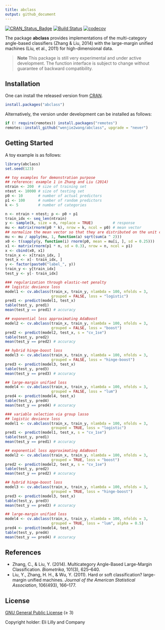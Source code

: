 ```yaml
---
title: abclass
output: github_document
---
```


[![CRAN_Status_Badge](https://www.r-pkg.org/badges/version/abclass)](https://CRAN.R-project.org/package=abclass)
[![Build Status](https://github.com/wenjie2wang/abclass/workflows/R-CMD-check/badge.svg)](https://github.com/wenjie2wang/abclass/actions)
[![codecov](https://codecov.io/gh/wenjie2wang/abclass/branch/main/graph/badge.svg)](https://app.codecov.io/gh/wenjie2wang/abclass)


The package **abclass** provides implementations of the multi-category
angle-based classifiers (Zhang & Liu, 2014) with the large-margin unified
machines (Liu, et al., 2011) for high-dimensional data.

> **Note**
> This package is still very experimental and under active development.
> The function interface is subject to change without guarantee of backward
> compatibility.


## Installation

One can install the released version from
[CRAN](https://CRAN.R-project.org/package=abclass).

``` r
install.packages("abclass")
```

Alternatively, the version under development can be installed as follows:

``` r
if (! require(remotes)) install.packages("remotes")
remotes::install_github("wenjie2wang/abclass", upgrade = "never")
```

## Getting Started

A toy example is as follows:

```r
library(abclass)
set.seed(123)

## toy examples for demonstration purpose
## reference: example 1 in Zhang and Liu (2014)
ntrain <- 200  # size of training set
ntest <- 10000 # size of testing set
p0 <- 10       # number of actual predictors
p1 <- 100      # number of random predictors
k <- 5         # number of categories

n <- ntrain + ntest; p <- p0 + p1
train_idx <- seq_len(ntrain)
y <- sample(k, size = n, replace = TRUE)         # response
mu <- matrix(rnorm(p0 * k), nrow = k, ncol = p0) # mean vector
## normalize the mean vector so that they are distributed on the unit circle
mu <- mu / apply(mu, 1, function(a) sqrt(sum(a ^ 2)))
x0 <- t(sapply(y, function(i) rnorm(p0, mean = mu[i, ], sd = 0.25)))
x1 <- matrix(rnorm(p1 * n, sd = 0.3), nrow = n, ncol = p1)
x <- cbind(x0, x1)
train_x <- x[train_idx, ]
test_x <- x[- train_idx, ]
y <- factor(paste0("label_", y))
train_y <- y[train_idx]
test_y <- y[- train_idx]

### regularization through elastic-net penalty
## logistic deviance loss
model1 <- cv.abclass(train_x, train_y, nlambda = 100, nfolds = 3,
                     grouped = FALSE, loss = "logistic")
pred1 <- predict(model1, test_x)
table(test_y, pred1)
mean(test_y == pred1) # accuracy

## exponential loss approximating AdaBoost
model2 <- cv.abclass(train_x, train_y, nlambda = 100, nfolds = 3,
                     grouped = FALSE, loss = "boost")
pred2 <- predict(model2, test_x, s = "cv_1se")
table(test_y, pred2)
mean(test_y == pred2) # accuracy

## hybrid hinge-boost loss
model3 <- cv.abclass(train_x, train_y, nlambda = 100, nfolds = 3,
                     grouped = FALSE, loss = "hinge-boost")
pred3 <- predict(model3, test_x)
table(test_y, pred3)
mean(test_y == pred3) # accuracy

## large-margin unified loss
model4 <- cv.abclass(train_x, train_y, nlambda = 100, nfolds = 3,
                     grouped = FALSE, loss = "lum")
pred4 <- predict(model4, test_x)
table(test_y, pred4)
mean(test_y == pred4) # accuracy

### variable selection via group lasso
## logistic deviance loss
model1 <- cv.abclass(train_x, train_y, nlambda = 100, nfolds = 3,
                     grouped = TRUE, loss = "logistic")
pred1 <- predict(model1, test_x, s = "cv_1se")
table(test_y, pred1)
mean(test_y == pred1) # accuracy

## exponential loss approximating AdaBoost
model2 <- cv.abclass(train_x, train_y, nlambda = 100, nfolds = 3,
                     grouped = TRUE, loss = "boost")
pred2 <- predict(model2, test_x, s = "cv_1se")
table(test_y, pred2)
mean(test_y == pred2) # accuracy

## hybrid hinge-boost loss
model3 <- cv.abclass(train_x, train_y, nlambda = 100, nfolds = 3,
                     grouped = TRUE, loss = "hinge-boost")
pred3 <- predict(model3, test_x)
table(test_y, pred3)
mean(test_y == pred3) # accuracy

## large-margin unified loss
model4 <- cv.abclass(train_x, train_y, nlambda = 100, nfolds = 3,
                     grouped = TRUE, loss = "lum", alpha = 0.5)
pred4 <- predict(model4, test_x)
table(test_y, pred4)
mean(test_y == pred4) # accuracy
```

## References

- Zhang, C., & Liu, Y. (2014). Multicategory Angle-Based Large-Margin
  Classification. *Biometrika*, 101(3), 625--640.
- Liu, Y., Zhang, H. H., & Wu, Y. (2011). Hard or soft classification?
  large-margin unified machines. *Journal of the American Statistical
  Association*, 106(493), 166--177.

## License

[GNU General Public License](https://www.gnu.org/licenses/) (≥ 3)

Copyright holder: Eli Lilly and Company
